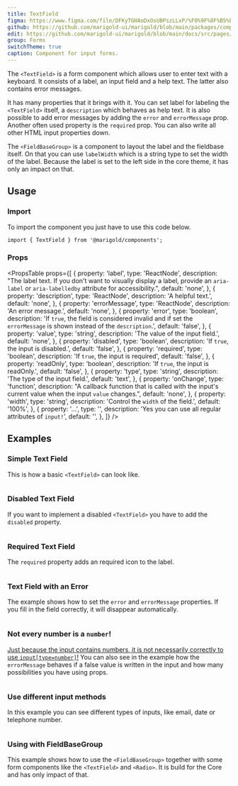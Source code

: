 ```yaml
---
title: TextField
figma: https://www.figma.com/file/DFKyTGHAoDxOsUBPszLLxP/%F0%9F%8F%B5%EF%B8%8FMarigold?node-id=340%3A0
github: https://github.com/marigold-ui/marigold/blob/main/packages/components/src/TextField/TextField.tsx
edit: https://github.com/marigold-ui/marigold/blob/main/docs/src/pages/components/text-field.mdx
group: Forms
switchTheme: true
caption: Component for input forms.
---
```


The `<TextField>` is a form component which allows user to enter text with a keyboard. It consists of a label, an input field and a help text. The latter also contains error messages.

It has many properties that it brings with it. You can set label for labeling the `<TextField>` itself, a `description` which behaves as help text. It is also possible to add error messages by adding the `error` and `errorMessage` prop. Another often used property is the `required` prop. You can also write all other HTML input properties down.

The `<FieldBaseGroup>` is a component to layout the label and the fieldbase itself. On that you can use `labelWidth` which is a string type to set the width of the label. Because the label is set to the left side in the core theme, it has only an impact on that.

<Preview>
  <TextField label="Try me" description="You should really try this!" />
</Preview>

## Usage

### Import

To import the component you just have to use this code below.

```tsx
import { TextField } from '@marigold/components';
```

### Props

<PropsTable
  props={[
    {
      property: 'label',
      type: 'ReactNode',
      description:
        "The label text. If you don't want to visually display a label, provide an `aria-label` or `aria-labelledby` attribute for accessibility.",
      default: 'none',
    },
    {
      property: 'description',
      type: 'ReactNode',
      description: 'A helpful text.',
      default: 'none',
    },
    {
      property: 'errorMessage',
      type: 'ReactNode',
      description: 'An error message.',
      default: 'none',
    },
    {
      property: 'error',
      type: 'boolean',
      description:
        'If `true`, the field is considered invalid and if set the `errorMessage` is shown instead of the `description`.',
      default: 'false',
    },
    {
      property: 'value',
      type: 'string',
      description: 'The value of the input field.',
      default: 'none',
    },
    {
      property: 'disabled',
      type: 'boolean',
      description: 'If `true`, the input is disabled.',
      default: 'false',
    },
    {
      property: 'required',
      type: 'boolean',
      description: 'If `true`, the input is required',
      default: 'false',
    },
    {
      property: 'readOnly',
      type: 'boolean',
      description: 'If `true`, the input is readOnly.',
      default: 'false',
    },
    {
      property: 'type',
      type: 'string',
      description: 'The type of the input field.',
      default: 'text',
    },
    {
      property: 'onChange',
      type: 'function',
      description:
        "A callback function that is called with the input's current value when the input `value` changes.",
      default: 'none',
    },
    {
      property: 'width',
      type: 'string',
      description: 'Control the `width` of the field.',
      default: '100%',
    },
    {
      property: '...',
      type: '',
      description: 'Yes you can use all regular attributes of `input!`',
      default: '',
    },
  ]}
/>

## Examples

### Simple Text Field

This is how a basic `<TextField>` can look like.

```tsx preview file=components/TextField/textfield-basic.demo.tsx

```

### Disabled Text Field

If you want to implement a disabled `<TextField>` you have to add the `disabled` property.

```tsx preview file=components/TextField/textfield-disabled.demo.tsx

```

### Required Text Field

The `required` property adds an required icon to the label.

```tsx preview file=components/TextField/textfield-req.demo.tsx

```

### Text Field with an Error

The example shows how to set the `error` and `errorMessage` properties. If you fill in the field correctly, it will disappear automatically.

```tsx preview file=components/TextField/textfield-error.demo.tsx

```

### Not every number is a `number`!

[Just because the input contains numbers, it is not necessarily correctly to use `input[type=number]`!](https://www.coywolf.news/webmaster/accessible-number-input/) You can also see in the example how the `errorMessage` behaves if a false value is written in the input and how many possibilities you have using props.

```tsx preview file=components/TextField/textfield-number.demo.tsx

```

### Use different input methods

In this example you can see different types of inputs, like email, date or telephone number.

```tsx preview file=components/TextField/textfield-types.demo.tsx

```

### Using with FieldBaseGroup

This example shows how to use the `<FieldBaseGroup>` together with some form components like the `<TextField>` and `<Radio>`. It is build for the Core and has only impact of that.

```tsx preview file=components/TextField/textfield-group.demo.tsx

```
